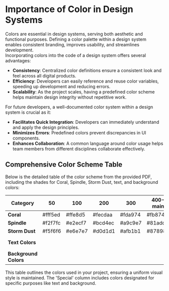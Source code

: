 # Importance of Color in Design Systems

Colors are essential in design systems, serving both aesthetic and functional purposes. Defining a color palette within a design system enables consistent branding, improves usability, and streamlines development.  
Incorporating colors into the code of a design system offers several advantages:

- **Consistency**: Centralized color definitions ensure a consistent look and feel across all digital products.
- **Efficiency**: Developers can easily reference and reuse color variables, speeding up development and reducing errors.
- **Scalability**: As the project scales, having a predefined color scheme helps maintain design integrity without repetitive work.

For future developers, a well-documented color system within a design system is crucial as it:

- **Facilitates Quick Integration**: Developers can immediately understand and apply the design principles.
- **Minimizes Errors**: Predefined colors prevent discrepancies in UI components.
- **Enhances Collaboration**: A common language around color usage helps team members from different disciplines collaborate effectively.

## Comprehensive Color Scheme Table

Below is the detailed table of the color scheme from the provided PDF, including the shades for Coral, Spindle, Storm Dust, text, and background colors:

| Category    | 50       | 100      | 200      | 300      | 400-main | 500      | 600      | 700      | 800      | 900      | 950      | Special    |
|-------------|----------|----------|----------|----------|----------|----------|----------|----------|----------|----------|----------|------------|
| **Coral**   | #fff5ed | #ffe8d5  | #fecdaa  | #fda974  | #fb874f  | #f85717  | #ea3c0c  | #c22a0c  | #9a2312  | #7c2012  | #430d07  |            |
| **Spindle** | #f2f7fc  | #e2ecf7  | #bcd4ec  | #a9c9e7  | #81add9  | #6392ce  | #4f79c1  | #4567b0  | #3d5590  | #354873  | #242e47  |            |
| **Storm Dust**| #f5f6f6| #e6e7e7  | #d0d1d1  | #afb1b1  | #878989  | #6c6e6e  | #616363  | #4e4f50  | #444546  | #3c3d3d  | #262626  |            |
| **Text Colors** |      |          |          |          |          |          |          |          |          |          |          | Dark: #0e2843 |
| **Background Colors** |  |        |          |          |          |          |          |          |          |          |          | Light: #F9F4F2 |

This table outlines the colors used in your project, ensuring a uniform visual style is maintained. The 'Special' column includes colors designated for specific purposes like text and background.

